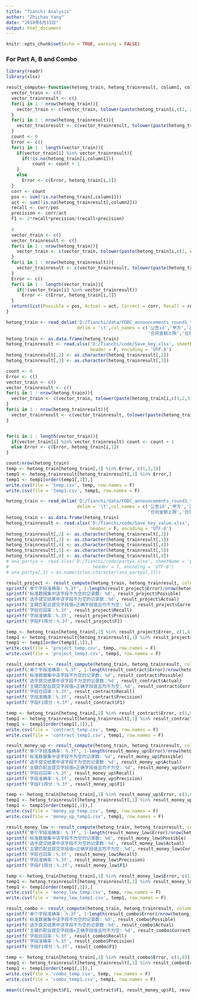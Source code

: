 ```yaml
---
title: "Tianchi Analysis"
author: "Zhichao Yang"
date: "2018年6月15日"
output: html_document
---
```


```r
knitr::opts_chunk$set(echo = TRUE, warning = FALSE)
```

### For Part A, B and Combo

```r
library(readr)
library(xlsx)
```

```r
result_compute<-function(hetong_train, hetong_trainresult, column1, column2){
  vector_train <- c()
  vector_trainresult <- c()
  for(i in 1 : nrow(hetong_train)){
    vector_train <- c(vector_train, tolower(paste(hetong_train[i,c(1, 2, 3, column1)],collapse = '')))
  }
  for(i in 1 : nrow(hetong_trainresult)){
    vector_trainresult <- c(vector_trainresult, tolower(paste(hetong_trainresult[i,c(1, 2, 3, column2)],collapse = '')))
  }
  count <- 0
  Error <- c()
  for(i in 1 : length(vector_train)){
    if(vector_train[i] %in% vector_trainresult){
      if(!is.na(hetong_train[i,column1]))
          count <- count + 1
    }
    else 
      Error <- c(Error, hetong_train[i,1])
  }
  corr <- count
  pos <- sum(!is.na(hetong_train[,column1]))
  act <- sum(!is.na(hetong_trainresult[,column2]))
  recall <- corr/pos
  precision <- corr/act
  F1 <- 2*recall*precision/(recall+precision)
  
  #
  vector_train <- c()
  vector_trainresult <- c()
  for(i in 1 : nrow(hetong_train)){
    vector_train <- c(vector_train, tolower(paste(hetong_train[i,c(1, column1)],collapse = '')))
  }
  for(i in 1 : nrow(hetong_trainresult)){
    vector_trainresult <- c(vector_trainresult, tolower(paste(hetong_trainresult[i,c(1, column2)],collapse = '')))
  }
  Error <- c()
  for(i in 1 : length(vector_train)){
    if(!(vector_train[i] %in% vector_trainresult))
      Error <- c(Error, hetong_train[i,1])
  }
  return(list(Possible = pos, Actual = act, Correct = corr, Recall = recall, Precision = precision, F1 = F1, Error = Error))
}

```

```r
hetong_train <- read_delim('D:/Tianchi/data/FDDC_announcements_round1_train_result_20180616/hetong1.train', 
                           delim = '\t',col_names = c('公告id','甲方','乙方','项目名称','合同名称',
                                                      '合同金额上限','合同金额下限','联合体成员'))
hetong_train <- as.data.frame(hetong_train)
hetong_trainresult <- read.xlsx('D:/Tianchi/code/Save_key.xlsx', sheetName = 'page_1',
                                header = F, encoding = 'UTF-8')
hetong_trainresult[,2] <- as.character(hetong_trainresult[,2])
hetong_trainresult[,3] <- as.character(hetong_trainresult[,3])

count <- 0
Error <- c()
vector_train <- c()
vector_trainresult <- c()
for(i in 1 : nrow(hetong_train)){
  vector_train <- c(vector_train, tolower(paste(hetong_train[i,c(1,2,3)],collapse = '')))
}
for(i in 1 : nrow(hetong_trainresult)){
  vector_trainresult <- c(vector_trainresult, tolower(paste(hetong_trainresult[i,c(1,2,3)],collapse = '')))
}


for(i in 1 : length(vector_train)){
  if(vector_train[i] %in% vector_trainresult) count <- count + 1
  else Error <- c(Error, hetong_train[i,1])
}

count/nrow(hetong_train)
temp <- hetong_train[hetong_train[,1] %in% Error, c(1,2,3)]
temp1 <- hetong_trainresult[hetong_trainresult[,1] %in% Error,]
temp1 <- temp1[order(temp1[,1]),]
write.csv(file = 'temp.csv', temp, row.names = F)
write.csv(file = 'temp1.csv', temp1, row.names = F)
```


```r
hetong_train <- read_delim('D:/Tianchi/data/FDDC_announcements_round1_train_result_20180616/hetong1.train', 
                           delim = '\t',col_names = c('公告id','甲方','乙方','项目名称','合同名称',
                                                      '合同金额上限','合同金额下限','联合体成员'))
hetong_train <- as.data.frame(hetong_train)
hetong_trainresult <- read.xlsx('D:/Tianchi/code/Save_key_value.xlsx', sheetName = 'page_1',
                                header = F, encoding = 'UTF-8')
hetong_trainresult[,2] <- as.character(hetong_trainresult[,2])
hetong_trainresult[,3] <- as.character(hetong_trainresult[,3])
hetong_trainresult[,4] <- as.character(hetong_trainresult[,4])
hetong_trainresult[,5] <- as.character(hetong_trainresult[,5])
hetong_trainresult[,8] <- as.character(hetong_trainresult[,8])
# ana_partya <- read.xlsx('D:/Tianchi/code/partya.xlsx', sheetName = 'page_1',
#                                header = T, encoding = 'UTF-8')
# ana_partya[,1] <-as.numeric(as.character(ana_partya[,1]))

```

```r
result_project <- result_compute(hetong_train, hetong_trainresult, column1 = 4, column2 = 4)
sprintf('单个字段准确率: %.3f', 1-length(result_project$Error)/nrow(hetong_train))
sprintf('标准数据集中该字段不为空的记录数: %d', result_project$Possible)
sprintf('选手提交结果中该字段不为空的记录数：%d', result_project$Actual)
sprintf('主键匹配且提交字段值=正确字段值且均不为空: %d', result_project$Correct)
sprintf('字段召回率：%.3f', result_project$Recall)
sprintf('字段准确率：%.3f', result_project$Precision)
sprintf('字段F1得分：%.3f', result_project$F1)

temp <- hetong_train[hetong_train[,1] %in% result_project$Error, c(1,4,5)]
temp1 <- hetong_trainresult[hetong_trainresult[,1] %in% result_project$Error,c(1,4,5)]
temp1 <- temp1[order(temp1[,1]),]
write.csv(file = 'project_temp.csv', temp, row.names = F)
write.csv(file = 'project_temp1.csv', temp1, row.names = F)
```

```r
result_contract <- result_compute(hetong_train, hetong_trainresult, column1 = 5, column2 = 5)
sprintf('单个字段准确率: %.3f', 1-length(result_contract$Error)/nrow(hetong_train))
sprintf('标准数据集中该字段不为空的记录数: %d', result_contract$Possible)
sprintf('选手提交结果中该字段不为空的记录数：%d', result_contract$Actual)
sprintf('主键匹配且提交字段值=正确字段值且均不为空: %d', result_contract$Correct)
sprintf('字段召回率：%.3f', result_contract$Recall)
sprintf('字段准确率：%.3f', result_contract$Precision)
sprintf('字段F1得分：%.3f', result_contract$F1)

temp <- hetong_train[hetong_train[,1] %in% result_contract$Error, c(1,5)]
temp1 <- hetong_trainresult[hetong_trainresult[,1] %in% result_contract$Error,c(1,5)]
temp1 <- temp1[order(temp1[,1]),]
write.csv(file = 'contract_temp.csv', temp, row.names = F)
write.csv(file = 'contract_temp1.csv', temp1, row.names = F)
```

```r
result_money_up <- result_compute(hetong_train, hetong_trainresult, column1 = 6, column2 = 6)
sprintf('单个字段准确率: %.3f', 1-length(result_money_up$Error)/nrow(hetong_train))
sprintf('标准数据集中该字段不为空的记录数: %d', result_money_up$Possible)
sprintf('选手提交结果中该字段不为空的记录数：%d', result_money_up$Actual)
sprintf('主键匹配且提交字段值=正确字段值且均不为空: %d', result_money_up$Correct)
sprintf('字段召回率：%.3f', result_money_up$Recall)
sprintf('字段准确率：%.3f', result_money_up$Precision)
sprintf('字段F1得分：%.3f', result_money_up$F1)

temp <- hetong_train[hetong_train[,1] %in% result_money_up$Error, c(1,6)]
temp1 <- hetong_trainresult[hetong_trainresult[,1] %in% result_money_up$Error,c(1,6)]
temp1 <- temp1[order(temp1[,1]),]
write.csv(file = 'money_up_temp.csv', temp, row.names = F)
write.csv(file = 'money_up_temp1.csv', temp1, row.names = F)
```

```r
result_money_low <- result_compute(hetong_train, hetong_trainresult, column1 = 7, column2 = 7)
sprintf('单个字段准确率: %.3f', 1-length(result_money_low$Error)/nrow(hetong_train))
sprintf('标准数据集中该字段不为空的记录数: %d', result_money_low$Possible)
sprintf('选手提交结果中该字段不为空的记录数：%d', result_money_low$Actual)
sprintf('主键匹配且提交字段值=正确字段值且均不为空: %d', result_money_low$Correct)
sprintf('字段召回率：%.3f', result_money_low$Recall)
sprintf('字段准确率：%.3f', result_money_low$Precision)
sprintf('字段F1得分：%.3f', result_money_low$F1)

temp <- hetong_train[hetong_train[,1] %in% result_money_low$Error, c(1,7)]
temp1 <- hetong_trainresult[hetong_trainresult[,1] %in% result_money_low$Error,c(1,7)]
temp1 <- temp1[order(temp1[,1]),]
write.csv(file = 'money_low_temp.csv', temp, row.names = F)
write.csv(file = 'money_low_temp1.csv', temp1, row.names = F)
```

```r
result_combo <- result_compute(hetong_train, hetong_trainresult, column1 = 8, column2 = 8)
sprintf('单个字段准确率: %.3f', 1-length(result_combo$Error)/nrow(hetong_train))
sprintf('标准数据集中该字段不为空的记录数: %d', result_combo$Possible)
sprintf('选手提交结果中该字段不为空的记录数：%d', result_combo$Actual)
sprintf('主键匹配且提交字段值=正确字段值且均不为空: %d', result_combo$Correct)
sprintf('字段召回率：%.3f', result_combo$Recall)
sprintf('字段准确率：%.3f', result_combo$Precision)
sprintf('字段F1得分：%.3f', result_combo$F1)

temp <- hetong_train[hetong_train[,1] %in% result_combo$Error, c(1,8)]
temp1 <- hetong_trainresult[hetong_trainresult[,1] %in% result_combo$Error,c(1,8)]
temp1 <- temp1[order(temp1[,1]),]
write.csv(file = 'combo_temp.csv', temp, row.names = F)
write.csv(file = 'combo_temp1.csv', temp1, row.names = F)
```

```r
mean(c(result_project$F1, result_contract$F1, result_money_up$F1, result_money_low$F1, result_combo$F1))
```



